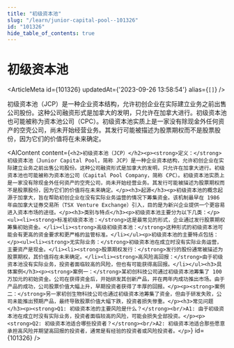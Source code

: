 ```yaml
---
title: "初级资本池"
slug: "/learn/junior-capital-pool--101326"
id: "101326"
hide_table_of_contents: true
---
```



# 初级资本池

<ArticleMeta id={101326} updatedAt={'2023-09-26 13:58:54'} alias={`[]`} />
<div className='border-solid border-b border-t-0 my-4 border-[var(--ifm-color-gray-300)]' />

初级资本池（JCP）是一种企业资本结构，允许初创企业在实际建立业务之前出售公司股份。这种公司融资形式是加拿大的发明，只允许在加拿大进行。初级资本池也可能被称为资本池公司（CPC）。初级资本池实质上是一家没有除现金外任何资产的空壳公司，尚未开始经营业务。其发行可能被描述为股票期权而不是股票股份，因为它们的价值将在未来确定。

<AIContent content={`<h2>初级资本池（JCP）</h2><p><strong>定义：</strong>初级资本池（Junior Capital Pool，简称 JCP）是一种企业资本结构，允许初创企业在实际建立业务之前出售公司股份。这种公司融资形式是加拿大的发明，只允许在加拿大进行。初级资本池也可能被称为资本池公司（Capital Pool Company，简称 CPC）。初级资本池实质上是一家没有除现金外任何资产的空壳公司，尚未开始经营业务。其发行可能被描述为股票期权而不是股票股份，因为它们的价值将在未来确定。</p><h3>起源</h3><p>初级资本池的概念起源于加拿大，旨在帮助初创企业在没有实际业务运营的情况下筹集资金。该机制最早在 1986 年由加拿大证券交易所（TSX Venture Exchange）引入，目的是为新兴企业提供一个更容易进入资本市场的途径。</p><h3>类别与特点</h3><p>初级资本池主要分为以下几类：</p><ul><li><strong>标准初级资本池：</strong>这是最常见的形式，企业通过发行股票期权筹集初始资金。</li><li><strong>高级初级资本池：</strong>这种形式的初级资本池可能会有更高的资金要求和更严格的监管标准。</li></ul><p>初级资本池的主要特点包括：</p><ul><li><strong>无实际业务：</strong>初级资本池在成立时没有实际业务运营，主要资产是现金。</li><li><strong>股票期权发行：</strong>发行的股份通常被描述为股票期权，其价值将在未来确定。</li><li><strong>高风险高回报：</strong>由于初级资本池没有实际业务，投资者面临较高的风险，但也有可能获得高回报。</li></ul><h3>具体案例</h3><p><strong>案例一：</strong>某初创科技公司通过初级资本池筹集了 100 万加元的初始资金。公司在获得资金后，开始研发其创新产品，并在两年内成功推出市场。由于产品的成功，公司股票价值大幅上升，早期投资者获得了丰厚的回报。</p><p><strong>案例二：</strong>另一家初创生物科技公司也通过初级资本池筹集了资金，但由于研发失败，公司未能推出预期产品，最终导致股票价值大幅下跌，投资者损失惨重。</p><h3>常见问题</h3><p><strong>Q1: 初级资本池的主要风险是什么？</strong><br/>A1: 由于初级资本池在成立时没有实际业务，投资者面临较高的风险，可能会损失全部投资。</p><p><strong>Q2: 初级资本池适合哪些投资者？</strong><br/>A2: 初级资本池适合那些愿意承担高风险并期望高回报的投资者，通常是有经验的投资者或风险投资者。</p>`} id={101326} />
